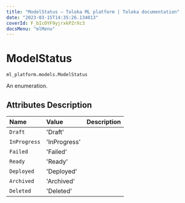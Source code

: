 ```yaml
---
title: "ModelStatus — Toloka ML platform | Toloka documentation"
date: "2023-03-15T14:35:26.134013"
coverId: F_bIcOYF9yjrxkPZrXc3
docsMenu: "mlMenu"
---
```


# ModelStatus

`ml_platform.models.ModelStatus`

An enumeration.

## Attributes Description

| Name | Value | Description |
| :------| :-----------| :----------| 
`Draft`|'Draft'|
`InProgress`|'InProgress'|
`Failed`|'Failed'|
`Ready`|'Ready'|
`Deployed`|'Deployed'|
`Archived`|'Archived'|
`Deleted`|'Deleted'|